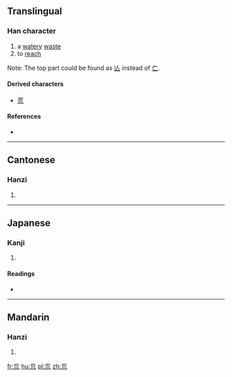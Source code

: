 {{also|㐬}}
==Translingual==

===Han character===
{{Han char|rn=47|rad=巛|as=03|sn=6|four=0021<sub>1</sub>|canj=卜女竹中山 (YVHLU)}}

# a [[water]]y [[waste]]
# to [[reach]]

Note: The top part could be found as [[亾]] instead of [[亡]].

====Derived characters====
* [[荒]]

====References====
* {{Han ref|kx=0324.060|dkj=08679|dj=0624.110|hdz=10283.040|uh=5DDF|ud=24031|bh=C9DA|bd=51674}}

----

==Cantonese==

===Hanzi===
{{yue-hanzi|jyut=[[fong1]]|y=fong1}}

# {{defn|lang=yue|sort=巛03}}

----

==Japanese==

===Kanji===
{{ja-kanji|grade=|rs=巛03}}

# {{defn|lang=ja|sort=巛03}}

====Readings====
* {{ja-readings|on=[[こう]] (kō)|kun=}}

----

==Mandarin==

===Hanzi===
{{cmn-hanzi|pin=[[huāng]] ([[huang1]])|wg=huang<sup>1</sup>}}

# {{defn|lang=cmn|sort=巛03}}

[[fr:巟]]
[[hu:巟]]
[[pl:巟]]
[[zh:巟]]
